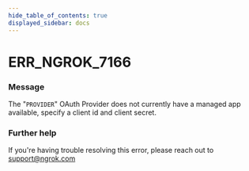 ```yaml
---
hide_table_of_contents: true
displayed_sidebar: docs
---
```



# ERR_NGROK_7166

### Message

The "`PROVIDER`" OAuth Provider does not currently have a managed app available, specify a client id and client secret.

<ErrorDetails error="err_ngrok_7166" />

### Further help

If you're having trouble resolving this error, please reach out to [support@ngrok.com](mailto:support@ngrok.com?subject=Help%20with%20ERR_NGROK_7166)


